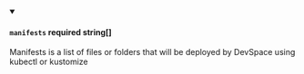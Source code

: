 
<details className="config-field" data-expandable="false" open>
<summary>

#### `manifests` <span class="config-field-required" data-required="true">required</span> <span class="config-field-type">string[]</span> <span class="config-field-default"></span> <span class="config-field-enum"></span>

Manifests is a list of files or folders that will be deployed by DevSpace using kubectl
or kustomize

</summary>



</details>
